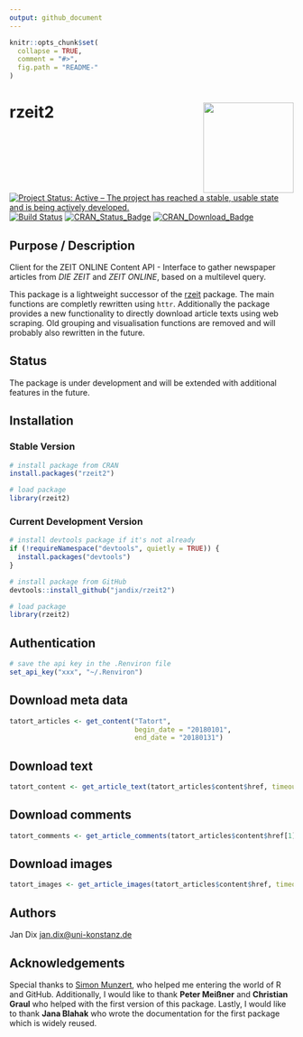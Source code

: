 ```yaml
---
output: github_document
---
```


<!-- README.md is generated from README.Rmd. Please edit that file -->

```r
knitr::opts_chunk$set(
  collapse = TRUE,
  comment = "#>",
  fig.path = "README-"
)
```

# rzeit2 <img src="rzeit2.png" width="160px" align="right" />

[![Project Status: Active – The project has reached a stable, usable state and is being actively developed.](http://www.repostatus.org/badges/latest/active.svg)](http://www.repostatus.org/#active) 
[![Build Status](https://travis-ci.org/jandix/rzeit2.svg?branch=master)](https://travis-ci.org/jandix/rzeit2)
[![CRAN_Status_Badge](http://www.r-pkg.org/badges/version/rzeit2)](https://cran.r-project.org/package=rzeit2)
[![CRAN_Download_Badge](https://cranlogs.r-pkg.org/badges/rzeit2)](https://cran.r-project.org/package=rzeit2)

## Purpose / Description

Client for the ZEIT ONLINE Content API - Interface to gather newspaper articles from *DIE ZEIT* and *ZEIT ONLINE*, based on a multilevel query.

This package is a lightweight successor of the [rzeit](https://github.com/jandix/rzeit) package. The main functions are completly rewritten using `httr`. Additionally the package provides a new functionality to directly download article texts using web scraping. Old grouping and visualisation functions are removed and will probably also rewritten in the future. 

## Status

The package is under development and will be extended with additional features in the future.

## Installation

### Stable Version

```r
# install package from CRAN
install.packages("rzeit2")

# load package
library(rzeit2)
```


### Current Development Version

```r
# install devtools package if it's not already
if (!requireNamespace("devtools", quietly = TRUE)) {
  install.packages("devtools")
}

# install package from GitHub
devtools::install_github("jandix/rzeit2")

# load package
library(rzeit2)
```

## Authentication

```r
# save the api key in the .Renviron file
set_api_key("xxx", "~/.Renviron")
```

## Download meta data

```r
tatort_articles <- get_content("Tatort",
                               begin_date = "20180101",
                               end_date = "20180131")
```


## Download text

```r
tatort_content <- get_article_text(tatort_articles$content$href, timeout = 1)
```

## Download comments

```r
tatort_comments <- get_article_comments(tatort_articles$content$href[1], timeout = 1)
```

## Download images

```r
tatort_images <- get_article_images(tatort_articles$content$href, timeout = 1, download = "~/Documents/tatort-img/")
```

## Authors

Jan Dix
[jan.dix@uni-konstanz.de](mailto:jan.dix@uni-konstanz.de)

## Acknowledgements

Special thanks to [Simon Munzert](http://simonmunzert.github.io/), who helped me entering the world of R and GitHub. Additionally, I would like to thank **Peter Meißner** and **Christian Graul** who helped with the first version of this package. Lastly, I would like to thank **Jana Blahak** who wrote the documentation for the first package which is widely reused. 

